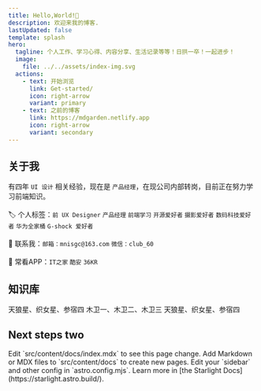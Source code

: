 ```yaml
---
title: Hello,World!👋
description: 欢迎来我的博客.
lastUpdated: false
template: splash
hero:
  tagline: 个人工作、学习心得、内容分享、生活记录等等！日拱一卒！一起进步！
  image:
    file: ../../assets/index-img.svg
  actions:
    - text: 开始浏览
      link: Get-started/
      icon: right-arrow
      variant: primary
    - text: 之前的博客
      link: https://mdgarden.netlify.app
      icon: right-arrow
      variant: secondary
---
```


## 关于我
有四年 `UI 设计` 相关经验，现在是 `产品经理`，在现公司内部转岗，目前正在努力学习前端知识。\
\
🏷️ 个人标签：`前 UX Designer` `产品经理` `前端学习` `开源爱好者` `摄影爱好者` `数码科技爱好者` `华为全家桶` `G-shock 爱好者` \
\
📧 联系我：`邮箱：mnisgc@163.com` `微信：club_60`\
\
📱 常看APP：`IT之家` `酷安` `36KR`

## 知识库

<CardGrid>
  <Card title="恒星" icon="moon">
    天狼星、织女星、参宿四
  </Card>
  <Card title="卫星" icon="moon">
    木卫一、木卫二、木卫三
  </Card>
  <Card title="恒星" icon="star">
    天狼星、织女星、参宿四
  </Card>
</CardGrid>

## Next steps two
<CardGrid stagger>
	<Card title="Update content" icon="pencil">
		Edit `src/content/docs/index.mdx` to see this page change.
	</Card>
	<Card title="Add new content" icon="add-document">
		Add Markdown or MDX files to `src/content/docs` to create new pages.
	</Card>
	<Card title="Configure your site" icon="setting">
		Edit your `sidebar` and other config in `astro.config.mjs`.
	</Card>
	<Card title="Read the docs" icon="open-book">
		Learn more in [the Starlight Docs](https://starlight.astro.build/).
	</Card>
</CardGrid>
